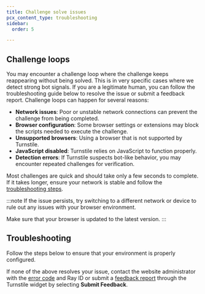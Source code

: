 ```yaml
---
title: Challenge solve issues
pcx_content_type: troubleshooting
sidebar:
  order: 5

---
```



## Challenge loops

You may encounter a challenge loop where the challenge keeps reappearing without being solved. This is in very specific cases where we detect strong bot signals. If you are a legitimate human, you can follow the troubleshooting guide below to resolve the issue or submit a feedback report. Challenge loops can happen for several reasons:

- **Network issues**: Poor or unstable network connections can prevent the challenge from being completed.
- **Browser configuration**: Some browser settings or extensions may block the scripts needed to execute the challenge.
- **Unsupported browsers**: Using a browser that is not supported by Turnstile.
- **JavaScript disabled**: Turnstile relies on JavaScript to function properly.
- **Detection errors**: If Turnstile suspects bot-like behavior, you may encounter repeated challenges for verification.

Most challenges are quick and should take only a few seconds to complete. If it takes longer, ensure your network is stable and follow the [troubleshooting steps](#troubleshooting).

:::note
If the issue persists, try switching to a different network or device to rule out any issues with your browser environment.

Make sure that your browser is updated to the latest version.
:::

## Troubleshooting

Follow the steps below to ensure that your environment is properly configured.

<Render file="troubleshooting-steps" />

If none of the above resolves your issue, contact the website administrator with the [error code](/turnstile/troubleshooting/client-side-errors/error-codes/) and Ray ID or submit a [feedback report](/turnstile/troubleshooting/feedback-reports/) through the Turnstile widget by selecting **Submit Feedback**. 